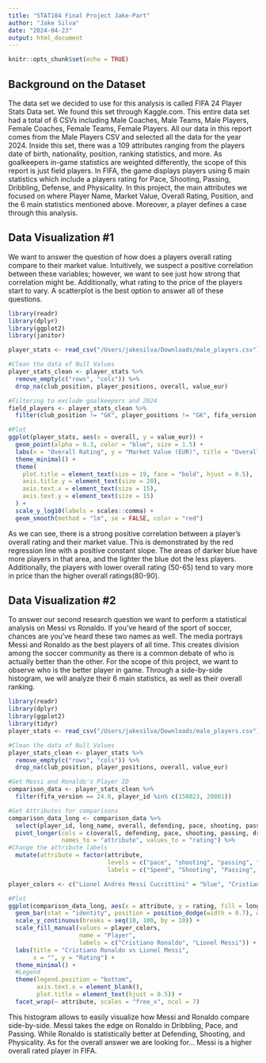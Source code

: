 ```yaml
---
title: "STAT184 Final Project Jake-Part"
author: "Jake Silva"
date: "2024-04-23"
output: html_document
---
```


```r
knitr::opts_chunk$set(echo = TRUE)
```

## Background on the Dataset

The data set we decided to use for this analysis is called FIFA 24 Player Stats Data set. We found this set through Kaggle.com. This entire data set had a total of 6 CSVs including Male Coaches, Male Teams, Male Players, Female Coaches, Female Teams, Female Players. All our data in this report comes from the Male Players CSV and selected all the data for the year 2024. Inside this set, there was a 109 attributes ranging from the players date of birth, nationality, position, ranking statistics, and more. As goalkeepers in-game statistics are weighted differently, the scope of this report is just field players. In FIFA, the game displays players using 6 main statistics which include a players rating for Pace, Shooting, Passing, Dribbling, Defense, and Physicality. In this project, the main attributes we focused on where Player Name, Market Value, Overall Rating, Position, and the 6 main statistics mentioned above. Moreover, a player defines a case through this analysis.


## Data Visualization #1
We want to answer the question of how does a players overall rating compare to their market value. Intuitively, we suspect a positive correlation between these variables; however, we want to see just how strong that correlation might be. Additionally, what rating to the price of the players start to vary. A scatterplot is the best option to answer all of these questions.

```r
library(readr)
library(dplyr)
library(ggplot2)
library(janitor)

player_stats <- read_csv("/Users/jakesilva/Downloads/male_players.csv")

#Clean the data of Null Values
player_stats_clean <- player_stats %>%
  remove_empty(c("rows", "cols")) %>%  
  drop_na(club_position, player_positions, overall, value_eur)  

#Filtering to exclude goalkeepers and 2024
field_players <- player_stats_clean %>%
  filter(club_position != "GK", player_positions != "GK", fifa_version == 24.0)

#Plot
ggplot(player_stats, aes(x = overall, y = value_eur)) +
  geom_point(alpha = 0.3, color = "blue", size = 1.5) +  
  labs(x = "Overall Rating", y = "Market Value (EUR)", title = "Overall Rating vs Market Value") +
  theme_minimal() +
  theme(
    plot.title = element_text(size = 19, face = "bold", hjust = 0.5),  
    axis.title.y = element_text(size = 20), 
    axis.text.x = element_text(size = 15),  
    axis.text.y = element_text(size = 15)   
  ) +
  scale_y_log10(labels = scales::comma) + 
  geom_smooth(method = "lm", se = FALSE, color = "red")
```

As we can see, there is a strong positive correlation between a player's overall rating and their market value. This is demonstrated by the red regression line with a positive constant slope. The areas of darker blue have more players in that area, and the lighter the blue dot the less players. Additionally, the players with lower overall rating (50-65) tend to vary more in price than the higher overall ratings(80-90).


## Data Visualization #2
To answer our second research question we want to perform a statistical analysis on Messi vs Ronaldo. If you've heard of the sport of soccer, chances are you've heard these two names as well. The media portrays Messi and Ronaldo as the best players of all time. This creates division among the soccer community as there is a common debate of who is actually better than the other. For the scope of this project, we want to observe who is the better player in game. Through a side-by-side histogram, we will analyze their 6 main statistics, as well as their overall ranking.

```r
library(readr)
library(dplyr)
library(ggplot2)
library(tidyr)
player_stats <- read_csv("/Users/jakesilva/Downloads/male_players.csv")

#Clean the data of Null Values
player_stats_clean <- player_stats %>%
  remove_empty(c("rows", "cols")) %>%  
  drop_na(club_position, player_positions, overall, value_eur)

#Get Messi and Ronaldo's Player ID
comparison_data <- player_stats_clean %>%
  filter(fifa_version == 24.0, player_id %in% c(158023, 20801))

#Get Attributes for comparisons
comparison_data_long <- comparison_data %>%
  select(player_id, long_name, overall, defending, pace, shooting, passing, dribbling, physic) %>%
  pivot_longer(cols = c(overall, defending, pace, shooting, passing, dribbling, physic), 
               names_to = "attribute", values_to = "rating") %>%
#Change the attribute labels
  mutate(attribute = factor(attribute,
                            levels = c("pace", "shooting", "passing", "dribbling", "defending", "physic", "overall"),
                            labels = c("Speed", "Shooting", "Passing", "Dribbling", "Defense", "Physical", "Overall Rating")))

player_colors <- c("Lionel Andrés Messi Cuccittini" = "blue", "Cristiano Ronaldo dos Santos Aveiro" = "red")

#Plot
ggplot(comparison_data_long, aes(x = attribute, y = rating, fill = long_name)) +
  geom_bar(stat = "identity", position = position_dodge(width = 0.7), width = 0.7) +
  scale_y_continuous(breaks = seq(10, 100, by = 10)) +
  scale_fill_manual(values = player_colors, 
                    name = "Player",  
                    labels = c("Cristiano Ronaldo", "Lionel Messi")) +
  labs(title = "Cristiano Ronaldo vs Lionel Messi",
       x = "", y = "Rating") +
  theme_minimal() + 
  #Legend
  theme(legend.position = "bottom",
        axis.text.x = element_blank(),
        plot.title = element_text(hjust = 0.5)) +
  facet_wrap(~ attribute, scales = "free_x", ncol = 7) 
```

This histogram allows to easily visualize how Messi and Ronaldo compare side-by-side. Messi takes the edge on Ronaldo in Dribbling, Pace, and Passing. While Ronaldo is statistically better at Defending, Shooting, and Physicality. As for the overall answer we are looking for... Messi is a higher overall rated player in FIFA.

